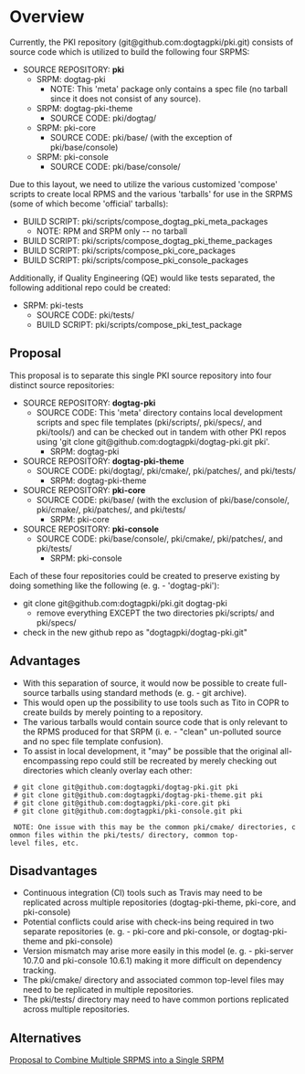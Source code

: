 = Overview =

Currently, the PKI repository (git@github.com:dogtagpki/pki.git) consists of source code which is utilized to build the following four SRPMS:
* SOURCE REPOSITORY: '''pki'''
** SRPM: dogtag-pki
*** NOTE: This 'meta' package only contains a spec file (no tarball since it does not consist of any source).
** SRPM: dogtag-pki-theme
*** SOURCE CODE: pki/dogtag/
** SRPM: pki-core
*** SOURCE CODE: pki/base/ (with the exception of pki/base/console)
** SRPM: pki-console
*** SOURCE CODE: pki/base/console/

Due to this layout, we need to utilize the various customized 'compose' scripts to create local RPMS and the various 'tarballs' for use in the SRPMS (some of which become 'official' tarballs):
* BUILD SCRIPT: pki/scripts/compose_dogtag_pki_meta_packages
** NOTE: RPM and SRPM only -- no tarball
* BUILD SCRIPT: pki/scripts/compose_dogtag_pki_theme_packages
* BUILD SCRIPT: pki/scripts/compose_pki_core_packages
* BUILD SCRIPT: pki/scripts/compose_pki_console_packages

Additionally, if Quality Engineering (QE) would like tests separated, the following additional repo could be created:
* SRPM: pki-tests
** SOURCE CODE: pki/tests/
** BUILD SCRIPT: pki/scripts/compose_pki_test_package

== Proposal ==

This proposal is to separate this single PKI source repository into four distinct source repositories:
* SOURCE REPOSITORY: '''dogtag-pki'''
** SOURCE CODE: This 'meta' directory contains local development scripts and spec file templates (pki/scripts/, pki/specs/, and pki/tools/) and can be checked out in tandem with other PKI repos using 'git clone git@github.com:dogtagpki/dogtag-pki.git pki'.
*** SRPM: dogtag-pki
* SOURCE REPOSITORY: '''dogtag-pki-theme'''
** SOURCE CODE: pki/dogtag/, pki/cmake/, pki/patches/, and pki/tests/
*** SRPM: dogtag-pki-theme
* SOURCE REPOSITORY: '''pki-core'''
** SOURCE CODE: pki/base/ (with the exclusion of pki/base/console/, pki/cmake/, pki/patches/, and pki/tests/
*** SRPM: pki-core
* SOURCE REPOSITORY: '''pki-console'''
** SOURCE CODE: pki/base/console/, pki/cmake/, pki/patches/, and pki/tests/
*** SRPM: pki-console

Each of these four repositories could be created to preserve existing by doing something like the following (e. g. - 'dogtag-pki'):
* git clone git@github.com:dogtagpki/pki.git dogtag-pki
** remove everything EXCEPT the two directories pki/scripts/ and pki/specs/
* check in the new github repo as "dogtagpki/dogtag-pki.git"

== Advantages ==
* With this separation of source, it would now be possible to create full-source tarballs using standard methods (e. g. - git archive).
* This would open up the possibility to use tools such as Tito in COPR to create builds by merely pointing to a repository.
* The various tarballs would contain source code that is only relevant to the RPMS produced for that SRPM (i. e. - "clean" un-polluted source and no spec file template confusion).
* To assist in local development, it "may" be possible that the original all-encompassing repo could still be recreated by merely checking out directories which cleanly overlay each other:
  # git clone git@github.com:dogtagpki/dogtag-pki.git pki
  # git clone git@github.com:dogtagpki/dogtag-pki-theme.git pki
  # git clone git@github.com:dogtagpki/pki-core.git pki
  # git clone git@github.com:dogtagpki/pki-console.git pki
  
  NOTE: One issue with this may be the common pki/cmake/ directories, common files within the pki/tests/ directory, common top-level files, etc.

== Disadvantages ==
* Continuous integration (CI) tools such as Travis may need to be replicated across multiple repositories (dogtag-pki-theme, pki-core, and pki-console)
* Potential conflicts could arise with check-ins being required in two separate repositories (e. g. - pki-core and pki-console, or dogtag-pki-theme and pki-console)
* Version mismatch may arise more easily in this model (e. g. - pki-server 10.7.0 and pki-console 10.6.1) making it more difficult on dependency tracking.
* The pki/cmake/ directory and associated common top-level files may need to be replicated in multiple repositories.
* The pki/tests/ directory may need to have common portions replicated across multiple repositories.
== Alternatives ==
[[Proposal to Combine Multiple SRPMS into a Single SRPM]]